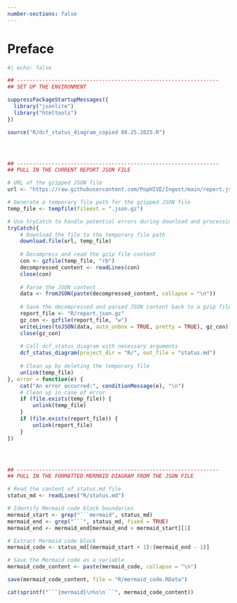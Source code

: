 ```yaml
---
number-sections: false
---
```


# Preface {.unnumbered}


```{=html}
<script type="module">
  import mermaid from 'https://cdn.jsdelivr.net/npm/mermaid@10.2.3/dist/mermaid.esm.min.mjs';
  mermaid.initialize({ startOnLoad: true });
</script>
```


```r
#| echo: false

## ----------------------------------------------------------------
## SET UP THE ENVIRONMENT

suppressPackageStartupMessages({
  library("jsonlite")
  library("htmltools")
})

source("R/dcf_status_diagram_copied 08.25.2025.R")




## ----------------------------------------------------------------
## PULL IN THE CURRENT REPORT JSON FILE

# URL of the gzipped JSON file
url <- "https://raw.githubusercontent.com/PopHIVE/Ingest/main/report.json.gz"

# Generate a temporary file path for the gzipped JSON file
temp_file <- tempfile(fileext = ".json.gz")

# Use tryCatch to handle potential errors during download and processing
tryCatch({
    # Download the file to the temporary file path
    download.file(url, temp_file)
    
    # Decompress and read the gzip file content
    con <- gzfile(temp_file, "rb")
    decompressed_content <- readLines(con)
    close(con)
    
    # Parse the JSON content
    data <- fromJSON(paste(decompressed_content, collapse = "\n"))
    
    # Save the decompressed and parsed JSON content back to a gzip file named report.json.gz
    report_file <- "R/report.json.gz"
    gz_con <- gzfile(report_file, "w")
    writeLines(toJSON(data, auto_unbox = TRUE, pretty = TRUE), gz_con)
    close(gz_con)
    
    # Call dcf_status_diagram with necessary arguments
    dcf_status_diagram(project_dir = "R/", out_file = "status.md")
    
    # Clean up by deleting the temporary file
    unlink(temp_file)
}, error = function(e) {
    cat("An error occurred:", conditionMessage(e), "\n")
    # Clean up in case of error
    if (file.exists(temp_file)) {
        unlink(temp_file)
    }
    if (file.exists(report_file)) {
        unlink(report_file)
    }
})




## ----------------------------------------------------------------
## PULL IN THE FORMATTED MERMAID DIAGRAM FROM THE JSON FILE

# Read the content of status.md file
status_md <- readLines("R/status.md")

# Identify Mermaid code block boundaries
mermaid_start <- grep("```mermaid", status_md)
mermaid_end <- grep("```", status_md, fixed = TRUE) 
mermaid_end <- mermaid_end[mermaid_end > mermaid_start][1]

# Extract Mermaid code block
mermaid_code <- status_md[(mermaid_start + 1):(mermaid_end - 1)]

# Save the Mermaid code as a variable
mermaid_code_content <- paste(mermaid_code, collapse = "\n")

save(mermaid_code_content, file = "R/mermaid_code.RData")

```


```r
cat(sprintf("```{mermaid}\n%s\n```", mermaid_code_content))
```





